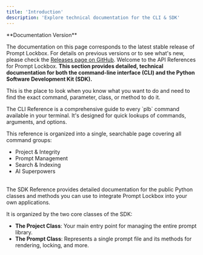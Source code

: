 ```yaml
---
title: 'Introduction'
description: 'Explore technical documentation for the CLI & SDK'
---
```


<Info> 
  **Documentation Version**
  
  The documentation on this page corresponds to the latest stable release of Prompt Lockbox. For details on previous versions or to see what's new, please check the [Releases page on GitHub](https://github.com/ananya868/prompt-lockbox).
</Info>
Welcome to the API References for Prompt Lockbox. **This section provides detailed, technical documentation for both the command-line interface (CLI) and the Python Software Development Kit (SDK).**

This is the place to look when you know what you want to do and need to find the exact command, parameter, class, or method to do it.

<Card title="CLI Command Interface" icon="terminal" href="/api-reference/cli_reference">
  The CLI Reference is a comprehensive guide to every `plb` command available in your terminal. It's designed for quick lookups of commands, arguments, and options.

  This reference is organized into a single, searchable page covering all command groups:
  - Project & Integrity
  - Prompt Management
  - Search & Indexing
  - AI Superpowers
</Card>
<br />

<Card title="Python SDK Reference" icon="code" href="/api-reference/sdk_reference">
  The SDK Reference provides detailed documentation for the public Python classes and methods you can use to integrate Prompt Lockbox into your own applications.

  It is organized by the two core classes of the SDK:
  - **The Project Class**: Your main entry point for managing the entire prompt library.
  - **The Prompt Class**: Represents a single prompt file and its methods for rendering, locking, and more.
</Card>

